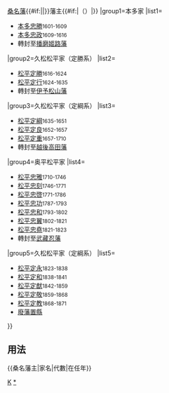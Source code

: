 {{Navbox
|bodyclass=hlist

|name=桑名藩主
|title={{#if:{{{1|}}}|{{{1|}}}|}}[[桑名藩]]{{#if:{{{2|}}}|{{{2|}}}|}}藩主{{#if:{{{3|}}}|（{{{3|}}}）|}}
|group1=本多家
|list1=
*[[本多忠勝]]<small>1601-1609</small>
*[[本多忠政]]<small>1609-1616</small>
*轉封至[[播磨國|播磨]][[姬路藩]]
|group2=久松松平家（定勝系）
|list2=
*[[松平定勝]]<small>1616-1624</small>
*[[松平定行]]<small>1624-1635</small>
*轉封至[[伊予國|伊予]][[伊予松山藩|松山藩]]
|group3=久松松平家（定綱系）
|list3=
*[[松平定綱]]<small>1635-1651</small>
*[[松平定良]]<small>1652-1657</small>
*[[松平定重]]<small>1657-1710</small>
*轉封至[[越後國|越後]][[高田藩]]
|group4=奥平松平家
|list4=
*[[松平忠雅]]<small>1710-1746</small>
*[[松平忠刻 (桑名藩主)|松平忠刻]]<small>1746-1771</small>
*[[松平忠啓]]<small>1771-1786</small>
*[[松平忠功]]<small>1787-1793</small>
*[[松平忠和 (桑名藩主)|松平忠和]]<small>1793-1802</small>
*[[松平忠翼]]<small>1802-1821</small>
*[[松平忠堯]]<small>1821-1823</small>
*轉封至[[武藏國|武藏]][[忍藩]]
|group5=久松松平家（定綱系）
|list5=
*[[松平定永]]<small>1823-1838</small>
*[[松平定和]]<small>1838-1841</small>
*[[松平定猷]]<small>1842-1859</small>
*[[松平定敬]]<small>1859-1868</small>
*[[松平定教]]<small>1868-1871</small>
*[[廢藩置縣]]
}}<noinclude>

==用法==
<nowiki>{{桑名藩主|家名|代數|在任年}}</nowiki>
[[Category:歷代藩主模板|K]]
[[Category:桑名藩主|*]]
</noinclude>